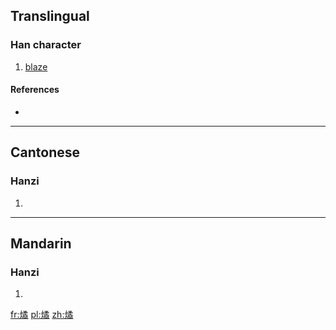 ==Translingual==

===Han character===
{{Han char|rn=86|rad=火|as=12|sn=16|four=97827|canj=FNHB}}

# [[blaze]]

====References====
* {{Han ref|kx=0683.030|dkj=19415|dj=1095.050|hdz=32239.010|uh=71CF|ud=29135|bh=EA52|bd=59986}}

----

==Cantonese==

===Hanzi===
{{yue-hanzi|jyut=wat6|y=wat6}}

# {{defn|lang=yue|sort=火12}}

----

==Mandarin==

===Hanzi===
{{cmn-hanzi|pin=[[shào]] ([[shao4]]), [[yù]] ([[yu4]])|wg=shao<sup>4</sup>, yü<sup>4</sup>}}

# {{defn|lang=cmn|sort=火12}}

[[fr:燏]]
[[pl:燏]]
[[zh:燏]]